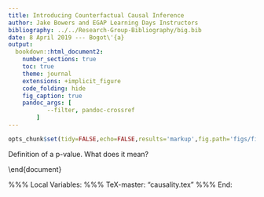 ```yaml
---
title: Introducing Counterfactual Causal Inference
author: Jake Bowers and EGAP Learning Days Instructors
bibliography: ../../Research-Group-Bibliography/big.bib
date: 8 April 2019 --- Bogot\'{a}
output: 
  bookdown::html_document2:
    number_sections: true
    toc: true
    theme: journal
    extensions: +implicit_figure
    code_folding: hide
    fig_caption: true
    pandoc_args: [
           --filter, pandoc-crossref
        ]
---
```



\newcommand{\bX}{\mathbf{X}}
\newcommand{\bZ}{\mathbf{Z}}
\newcommand{\bz}{\mathbf{z}}
\newcommand{\bbeta}{\boldsymbol{\beta}}
\newcommand{\bSigma}{\boldsymbol{\Sigma}}

```r
opts_chunk$set(tidy=FALSE,echo=FALSE,results='markup',fig.path='figs/fig',cache=FALSE,highlight=TRUE,width.cutoff=132,size='footnotesize',out.width='1.2\\textwidth',message=FALSE,comment=NA)
```

\usepackage{bowers-beamer}
\graphicspath{{.}{../images/}}
\newcommand{\framen}[1]{\frame{#1 \note{ }}}


\section{What might ``cause'' \textbf{mean}?: Definitions and Conceptualization}

\begin{frame}
	\frametitle{Some of my recent causal questions}

	Did \href{https://youtu.be/RgYIGLNdy9I}{a new Hausa television station} in northern Nigeria change
	attitudes about violence, the role of women in society, or the role
	of youth in society?

	%Award winning soap opera that is supposed to change behavior

	\only<2>{
	\centering \includegraphics[width=.7\textwidth]{Arewa_pic1.png}}

	\medskip

	Will adding education counselors to public housing in the USA increase
	the numbers of low
	income youth enrolled in post-secondary education (like university)
	and receiving financial aid for their education?

	\only<3>{
	\centering \includegraphics[width=.4\textwidth]{hudamps.pdf}}

	%Did a \href{https://vine.co/v/ibQ1KIIadve}{short video message} from Michelle Obama increase college
	%attendence among low income youth in the USA?

	\medskip

	Did the UKIP (anti-immigrant) party in the UK influence how individuals
	\textbf{see} the ethnic characteristics of their communities?

	\only<4>{
	\centering \includegraphics[width=.5\textwidth]{beslondonmaps.pdf}}

\end{frame}

\begin{frame}
\frametitle{What are we doing when we talk about causation?}

Social science and government as connected conversations.

Social scientists working with humility and openness to convince themselves about mechanisms and laws (explanations). When many agree then we call it the "scientific consensus".  (Humility and openness means that we are not mostly trying to sell our favorite story about the world, but to learn about how the world works, to start by admitting that we don't understand everything, to search for and embrace lack of understanding.

Input to the conversation are attempts to persuade ourselves. Some contributions persuade more and some are easier to argue against. Are there guides to more or less persuasive contributions? (Yes. The creation of those guides is its own conversation and is the study of research design, methodology, statistics, philosophy and psychology).

We practice the design of persuasive research a lot in academia because we are all working to contribute to the consensus.

A growing movement in government aims to adapt the constant learning model from science to help manage the increasing speed of social, cultural, and economic and climate related change. So, more and more policy-experts are adding social science expertise --- in terms of both substance and methods of persuasive contribution.

I think that I am mostly trying to persuade myself rather than necessarily others. 

\end{frame}

\begin{frame}
\frametitle{Why not just talk about correlation and association?}

Why the interest in causal inference?

\end{frame}

\begin{frame}
	\frametitle{What does ``cause'' mean?}

When someone says ``$X$ causes $Y$'' they might mean:

\begin{description}
	\item[Persistent association]<1-> ``We always/mostly see $Y=1$ when $X=1$
		and $Y=0$ when $X=0$.''
	\item[Counterfactual Difference]<2-> ``If  $X$ had not been this value, then $Y$
		would not have been that value.''
	\item[Difference after manipulation]<3-> ``When we change $X$ from one
		value to another value, then $Y$ changes from one value to
		another value.'' (establishes causal
		priority of $X$ over $Y$, implied that $Y$ would not have changed.).
	\item[Difference after operation of a mechanism]<4-> ``Once upon a
		time $A$ changed $X$, and then one day $X$ changed $B$, and
		because of that $B$
		changed $C$, and finally $C$ changed $Y$.''
	\item[other\ldots]
\end{description}

%\only<5->{Most randomized experiments combine the manipulation and counterfactual definitions.}


\only<6->{Difference research designs help us \textbf{make the case} for a
	\textbf{claim} that ``$X$ causes $Y$'' more or less strongly given
different conceptualizations.

\medskip

Often, \textbf{experiments} aim to \textbf{manipulate} (\textbf{by
randomization}) parts of
expected/theoretical mechanisms to reveal counter-factuals rather than aim to document persistent
and wide-spread association.

}

	\vfill

\footnotesize{
\emph{Extra:} If you want to dig into this see \citet{brady2008cae}.
\url{http://egap.org/resources/guides/causality/}
}

\end{frame}

\begin{frame}
\frametitle{A few common misconceptions about counterfactual causal explanations}

Overall: "X causes Y" is short hand.
Overall: We can learn about whether, and how, X causes Y, without having a full story about how Y takes on values in the world.
Overall: "what is the cause of Y" tends to have a simple answer "a lot of things"! 

\begin{itemize}
\item "X causes Y" need not imply that W and V do not cause Y. "X causes Y" just means that X is a part of the story, not the whole story. (The whole story is not necessary in order to learn about whether X causes Y).
\item We can establish that X causes Y without knowing mechanism. The mechanism can be complex, it can involve probability: X causes Y sometimes because of A and sometimes because of B. 
\item Counterfactual causation does not require "spatiotemporally continuous sequence of causal intermediates". \cite{holland86}: Person A plans event Y. Person B's action would stop Y (say, a random bump from a stranger). Person C doesn't know about Person A or action Y but stops B (maybe thinks B is going to trip). So, Person A does action Y. And Person C causes action Y (without Person C's action, Y would not have occurred). 
\item "X causes Y" can mean "With X, probability of Y is higher than would be without X." or "Without X there is no Y." Either is compatible with the counterfactual idea.
\item Correlation is not causation: Favorite examples? 
\item "X causes Y" requires a \textbf{context}: matches cause flame but require oxygen; small classrooms improve test scores but require experienced teachers and funding.
\item "X causes Y" is a statement about what didn't happen: "If X had not operated, occurred, then Y would not have occurred." (More about the fundamental problem of counterfactual causation later)

\end{itemize}

\end{frame}

\section{Why randomize?}

\begin{frame}
	\frametitle{Observational studies vs. Randomized studies}

	\textbf{Discuss in small groups:}  Help me design the next project to
	answer one of these questions (or one of your own causal questions):

	\smallskip

Questions:
- Can edutainment (like the Hausa TV Station or radio programs currently being used in Niger) can change attitudes about violence and extermism?
- Does telling low-SES parents about the number of words they speak to their infants and toddlers  improve early language aquisition in this group (reducing inequality in early verbal skills and eventually reducing inequality in school readiness at age 5)? 
- Your own question?

	\begin{enumerate}

		\item What would be an ideal observational study design? (no
randomization, no researcher control but infinite resources for data
collection) What questions would critical readers ask when you claim that your
results reflect a causal relationship?

\item What would be an ideal experimental study design? (including
	randomization and control)  What questions would critical readers ask when you claim that your
	results reflect a causal relationship?
\end{enumerate}

\end{frame}

\section{Why randomize?}

\begin{frame}
	\frametitle{Why randomize?}

	Randomization produces \textbf{fair} comparisons (ex. impersonal, no
	systematic differences between groups).

	Randomization helps us reason about information/uncertainty: \\

	\begin{verse}
	Q: ``What does this $p$-value mean?" \\
	A: ``It is the probability of seeing a result as extreme as
	\textcolor{orange}{this} in the world of the null hypothesis." \\
	Q: ``What do you mean by \textcolor{blue}{probability} or `world of
	the null hypothesis'"?
\end{verse}


\end{frame}



\section{Overview of Statistical Inference for Causal Quantities}

\begin{frame}[shrink]
	\frametitle{Counterfactual Causal \textcolor{orange}{Inference}}

	How can we use what we \textbf{see} to learn about \only<1>{what we want to
		\textbf{know}} \only<2->{\textbf{potential outcomes} ($\text{causal effect}_i=f(y_{i,1},y_{i,0})$})?


```r
newsdf <- read.csv("../Data/news.csv")
```

```r
newsdf$y1 <- ifelse(newsdf$z==1,newsdf$r,"?")
newsdf$y0 <- ifelse(newsdf$z==0,newsdf$r,"?")

library(xtable)

newspapers.xtab<-xtable(newsdf[,c("city","s","z","rpre","r","Newspaper","y1","y0")],
			label="tab:newspapers",
			caption="Design and outcomes in the Newspapers Experiment.
			The Treatment column shows treatment randomized
			within pair with the
			newspaper ads as 1 and lack of treatment as 0. The
			potential outcomes are $y_{1}$ for treatment and
			$y_{0}$ for control.  \\citet{pana2006}
			provides more detail on the design of the experiment.",
			align=c("l","l","c","c","c","c","c","c","c"))
```

```r
print(newspapers.xtab,
      sanitize.text.function=function(x){x},include.rownames=FALSE,include.colnames=FALSE,
      table.placement="!ht",##size="small",
      add.to.row=list(pos=list(-1),
		      command="&&& \\multicolumn{2}{c}{Turnout} \\\\ City &
		      Pair & Treatment & \\multicolumn{1}{c}{Baseline} &
		      \\multicolumn{1}{c}{Outcome} &
		      \\multicolumn{1}{c}{Newspaper} &
		      \\multicolumn{1}{c}{$y_{1}$} &
		      \\multicolumn{1}{c}{$y_{0}$}\\\\"),
      hline.after=c(0,nrow(newspapers.xtab)))
```

\only<3>{\textbf{\emph{Small group exercise:}} \textbf{Can you think of
		\textcolor{orange}{more than one way} to learn about the
		counterfactual causal effect of treatment using what we
		observe from an experiment?}}

\end{frame}

Definition of a p-value. What does it mean?

\begin{frame}
  \frametitle{What is the true effect of the treatment assignment?}

  \only<1>{
    \includegraphics[width=.8\textwidth]{cartoonNeymanBayesFisherCropped.pdf} }
  \only<2>{ \includegraphics[width=.8\textwidth]{cartoon3ATENeyman.pdf} }
  \only<3>{ \includegraphics[width=.8\textwidth]{cartoonBayes.pdf} }
  \only<4>{ \includegraphics[width=.8\textwidth]{cartoon4Fisher.pdf} }

\vfill

  \only<5->{See also \citet{pearl:2000a} and also
	  \cite{richardson2013single}. For more on the potential outcomes
	  approach see \cite{imbens2015causal}. }

\end{frame}

\begin{frame}[containsverbatim,shrink]
  \frametitle{Estimating an Average Treatment Effect}

```r
options(width=132)
```

```r
Z <- c(0,1,0,1)
Y <- c(16,22,7,14)
estate <- mean(Y[Z==1]) - mean(Y[Z==0]) ## same as coef(lm(Y~Z))["Z"]
estate
```

\end{frame}



\begin{frame}[containsverbatim,shrink]
  \frametitle{Testing the Sharp Null of No Effects}

```r
options(width=132)
```

```r
Om <- matrix(0,ncol=choose(4,2),nrow=length(Z)) ## All possible experiments
whotrted <- combn(1:4,2)
for(i in 1:choose(4,2)){ Om[cbind(whotrted[,i],i)]<-1 }
meandifftz <- function(y,z){ mean(y[z==1]) - mean(y[z==0]) }
thedist<-apply(Om,2, function(z){ meandifftz(Y,z) })
rbind(Om,thedist)
table(thedist)
theobs <- meandifftz(Y,Z)
mean(thedist >= theobs)
```

\end{frame}


\begin{frame}
	\frametitle{What do we need to interpret our calculations as teaching
		about causal quantities?}

	\only<1->{For the sharp null test: Randomization occurred as
	reported.}

	%% INCLUDE SLIDE FROM YALE TALK ON INTERFERENCE AND SHARP NULL

	\medskip

	\only<2->{For the average treatment effect: Randomization occurred
		as reported plus no interference between units.}

\end{frame}

\section{Later: Weaknesses of randomized experiments.}


\begin{frame}[allowframebreaks]
        \bibliographystyle{apsr}
        \bibliography{../BIB/big}
\end{frame}

\end{document}

%%% Local Variables:
%%% TeX-master: "causality.tex"
%%% End:
